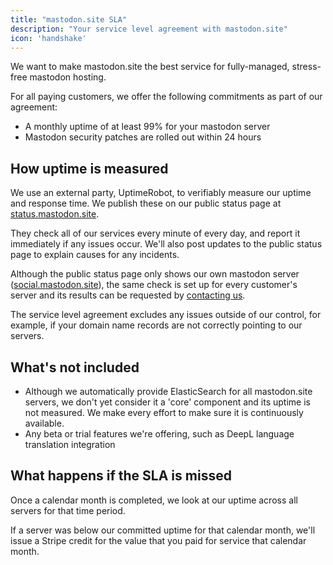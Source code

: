 ```yaml
---
title: "mastodon.site SLA"
description: "Your service level agreement with mastodon.site"
icon: 'handshake'
---
```


We want to make mastodon.site the best service for fully-managed, stress-free mastodon hosting.

For all paying customers, we offer the following commitments as part of our agreement:

- A monthly uptime of at least 99% for your mastodon server
- Mastodon security patches are rolled out within 24 hours

## How uptime is measured

We use an external party, UptimeRobot, to verifiably measure our uptime and response time. We publish these on our public status page at [status.mastodon.site](https://status.mastodon.site).

They check all of our services every minute of every day, and report it immediately if any issues occur. We'll also post updates to the public status page to explain causes for any incidents.

Although the public status page only shows our own mastodon server ([social.mastodon.site](https://social.mastodon.site)), the same check is set up for every customer's server and its results can be requested by [contacting us](/support/overview).

The service level agreement excludes any issues outside of our control, for example, if your domain name records are not correctly pointing to our servers.

## What's not included

- Although we automatically provide ElasticSearch for all mastodon.site servers, we don't yet consider it a 'core' component and its uptime is not measured. We make every effort to make sure it is continuously available.
- Any beta or trial features we're offering, such as DeepL language translation integration

## What happens if the SLA is missed

Once a calendar month is completed, we look at our uptime across all servers for that time period.

If a server was below our committed uptime for that calendar month, we'll issue a Stripe credit for the value that you paid for service that calendar month.